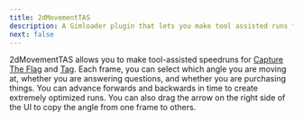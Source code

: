 ```yaml
---
title: 2dMovementTAS
description: A Gimloader plugin that lets you make tool assisted runs for Capture The Flag and Tag
next: false
---
```



<DesyncWarning />

2dMovementTAS allows you to make tool-assisted speedruns for [Capture The Flag](https://gimkit.wiki/wiki/Capture_The_Flag) and [Tag](https://gimkit.wiki/wiki/Tag:_Domination). Each frame, you can select which angle you are moving at, whether you are answering questions, and whether you are purchasing things. You can advance forwards and backwards in time to create extremely optimized runs. You can also drag the arrow on the right side of the UI to copy the angle from one frame to others.

<ButtonInstall client:only="svelte" name="2dMovementTAS" url="https://raw.githubusercontent.com/Gimloader/client-plugins/main/plugins/2dMovementTAS/build/2dMovementTAS.js" />